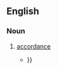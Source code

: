 ==English==

===Noun===
{{en-noun|accordancies}}

# {{lb|en|obsolete|rare}} [[accordance]]
#* {{quote-book|author=William Paley|passage=This mention of alms and offerings certainly brings the narrative in the Acts nearer to an '''accordancy''' with the epistle {{...}}}}
